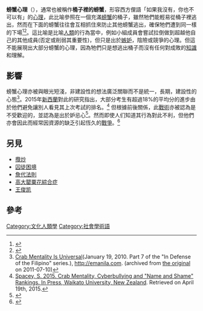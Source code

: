 '''螃蟹心理'''（{{lang-en|'''Crab Mentality'''}}），通常也被稱作'''桶子裡的螃蟹'''，形容西方俚語「如果我沒有，你也不可以有」的[[心理|心理]]，此比喻參照在一個充滿[[螃蟹|螃蟹]]的桶子，雖然牠們能輕易從桶子裡逃出，然而在下面的螃蟹往往會互相抓住來防止其他螃蟹逃出，確保牠們遭到同一樣的下場<ref>{{cite web |url=http://opinion.inquirer.net/inquireropinion/letterstotheeditor/view/20100514-270015/Crab-mentality |title=Crab mentality – INQUIRER.net, Philippine News for Filipinos |publisher=Opinion.inquirer.net |date=2010-05-14 |accessdate=2012-05-22 |deadurl=yes |archiveurl=https://web.archive.org/web/20130925140458/http://opinion.inquirer.net/inquireropinion/letterstotheeditor/view/20100514-270015/Crab-mentality |archivedate=2013-09-25 }}</ref><ref>{{cite web |url=http://www.sunstar.com.ph/cagayan-de-oro/opinion/2012/05/03/dureza-naughty-pnoy-219434 |title=Dureza: The naughty PNoy |publisher=Sun.Star |date=2012-05-03 |accessdate=2012-05-22 |deadurl=yes |archiveurl=https://web.archive.org/web/20130823052058/http://www.sunstar.com.ph/cagayan-de-oro/opinion/2012/05/03/dureza-naughty-pnoy-219434 |archivedate=2013-08-23 }}</ref>。這比喻是比喻[[人類|人類]]的行為當中，例如小組成員會嘗試拉倒做到超越他自己的其他成員(否定或削弱其重要性)，但只是出於[[嫉妒|嫉妒]]，陰險或競爭的心理。但這不能展現出大部分螃蟹的心理，因為牠們只是想逃出桶子而沒有任何對成敗的[[知識|知識]]和理解。

==影響==
螃蟹心理亦被與眼光短淺，非建設性的想法廣泛關聯而不是統一，長期，建設性的心態<ref>[https://web.archive.org/web/20110710185025/http://emanila.com/philippines/2010/01/19/crab-mentality-is-universal/ Crab Mentality Is Universal](January 19, 2010. Part 7 of the "In Defense of the Filipino" series.), [http://emanila.co http://emanila.com]. (archived from [http://emanila.com/philippines/2010/01/19/crab-mentality-is-universal/ the original] {{Wayback|url=http://emanila.com/philippines/2010/01/19/crab-mentality-is-universal/ |date=20110710185025 }} on 2011-07-10)</ref>。2015年[[新西蘭|新西蘭]]對此的研究指出，大部分考生有超過18%的平均分的進步由於他們避免讓別人看見其上次考試的排名。<ref name="Spacey">[http://www.srl.to/u5e2dNha Spacey, S. 2015. Crab Mentality, Cyberbullying and "Name and Shame" Rankings. In Press, Waikato University, New Zealand]. Retrieved on April 19th, 2015.</ref>
但根據前後關係，此[[戰術|戰術]]亦被認為是不受歡迎的，並認為是出於妒忌心<ref>{{cite web |url=http://constitution.org/col/logical_fallacies.htm |title=Logical Fallacies |publisher=Constitution Society |date=2012-10-19 |accessdate=2012-10-29 |archive-date=2020-06-16 |archive-url=https://web.archive.org/web/20200616225204/https://constitution.org/col/logical_fallacies.htm |dead-url=no }}</ref>。然而即使人们知道其行為對此不利，但他們亦會因此而經常因資源的缺乏引起恆久的[[戰爭|戰爭]]。<ref>{{cite news|last=Sarangi|first=Sudipta|title=Capturing Indian ‘crab’ behaviour|url=http://www.thehindubusinessline.com/opinion/capturing-indian-crab-behaviour/article4570414.ece|accessdate=6 May 2014|newspaper=The Hindu - Business Line|archive-date=2014-05-06|archive-url=https://web.archive.org/web/20140506085955/http://www.thehindubusinessline.com/opinion/capturing-indian-crab-behaviour/article4570414.ece|dead-url=no}}</ref>

==另見==
* [[攬炒|攬炒]]
* [[囚徒困境|囚徒困境]]
* [[詹代法則|詹代法則]]
* [[高大罌粟花綜合症|高大罌粟花綜合症]]
* [[王俊凯|王俊凯]]

==參考==
{{reflist}}

[[Category:文化人類學|Category:文化人類學]]
[[Category:社會學術語|Category:社會學術語]]